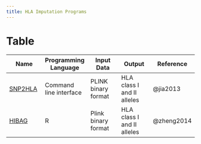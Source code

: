 ```yaml
---
title: HLA Imputation Programs
---
```


# Table {.unnumbered}

| Name                                                                    | Programming Language   | Input Data          | Output                     | Reference  |
|---------------|---------------|---------------|---------------|---------------|
| [SNP2HLA](https://software.broadinstitute.org/mpg/snp2hla/)             | Command line interface | PLINK binary format | HLA class I and II alleles | @jia2013   |
| [HIBAG](https://bioconductor.org/packages/release/bioc/html/HIBAG.html) | R                      | Plink binary format | HLA class I and II alleles | @zheng2014 |

